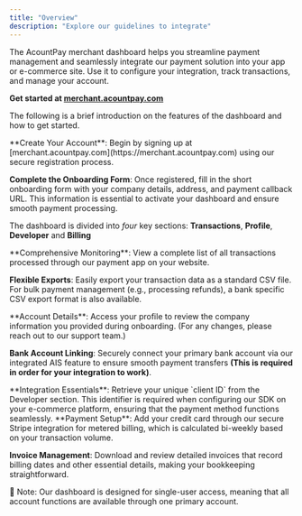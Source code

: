 ```yaml
---
title: "Overview"
description: "Explore our guidelines to integrate"
---
```


The AcountPay merchant dashboard helps you streamline payment management and seamlessly integrate our payment solution into your app or e-commerce site. Use it to configure your integration, track transactions, and manage your account. 

**Get started at [merchant.acountpay.com](https://merchant.acountpay.com)**

The following is a brief introduction on the features of the dashboard and how to get started.

<Accordion title="Onboarding" icon="fa-info-circle">
  **Create Your Account**: Begin by signing up at [merchant.acountpay.com](https://merchant.acountpay.com) using our secure registration process.

  **Complete the Onboarding Form**: Once registered, fill in the short onboarding form with your company details, address, and payment callback URL. This information is essential to activate your dashboard and ensure smooth payment processing.
</Accordion>

The dashboard is divided into _four_ key sections: **Transactions**, **Profile**, **Developer** and **Billing**

<Accordion title="Transactions" icon="fa-info-circle">
  **Comprehensive Monitoring**: View a complete list of all transactions processed through our payment app on your website.

  **Flexible Exports**: Easily export your transaction data as a standard CSV file. For bulk payment management (e.g., processing refunds), a bank specific CSV export format is also available.
</Accordion>

<Accordion title="Profile" icon="fa-info-circle">
  **Account Details**: Access your profile to review the company information you provided during onboarding. (For any changes, please reach out to our support team.)

  **Bank Account Linking**: Securely connect your primary bank account via our integrated AIS feature to ensure smooth payment transfers **(This is required in order for your integration to work)**.
</Accordion>

<Accordion title="Developer" icon="fa-info-circle">
  **Integration Essentials**: Retrieve your unique `client ID` from the Developer section. This identifier is required when configuring our SDK on your e-commerce platform, ensuring that the payment method functions seamlessly.
</Accordion>

<Accordion title="Billing" icon="fa-info-circle">
  **Payment Setup**: Add your credit card through our secure Stripe integration for metered billing, which is calculated bi-weekly based on your transaction volume.

  **Invoice Management**: Download and review detailed invoices that record billing dates and other essential details, making your bookkeeping straightforward.
</Accordion>

<Warning>
  🚧 Note: Our dashboard is designed for single-user access, meaning that all account functions are available through one primary account.
</Warning>